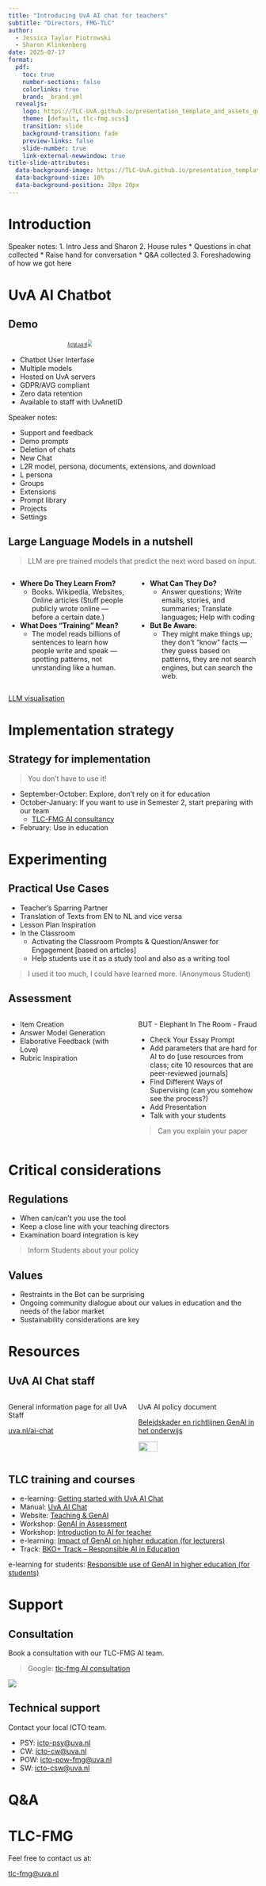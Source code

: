 ```yaml
---
title: "Introducing UvA AI chat for teachers"
subtitle: "Directors, FMG-TLC"
author: 
  - Jessica Taylor Piotrowski
  - Sharon Klinkenberg
date: 2025-07-17
format:
  pdf:
    toc: true
    number-sections: false
    colorlinks: true
    brand: _brand.yml
  revealjs:
    logo: https://TLC-UvA.github.io/presentation_template_and_assets_quarto_reveal/logos/FMG_Cirkel.png
    theme: [default, tlc-fmg.scss]
    transition: slide
    background-transition: fade
    preview-links: false
    slide-number: true
    link-external-newwindow: true
title-slide-attributes:
  data-background-image: https://TLC-UvA.github.io/presentation_template_and_assets_quarto_reveal/logos/FMG_Cirkel.png
  data-background-size: 10%
  data-background-position: 20px 20px
---
```


# Introduction {data-background-color="#e98300"}

::: {.notes}
Speaker notes:
1. Intro Jess and Sharon
2. House rules
  * Questions in chat collected
  * Raise hand for conversation
  * Q&A collected
3. Foreshadowing of how we got here
:::

# UvA AI Chatbot {data-background-color="#e98300"}

## Demo

::: {.absolute top=50 left=500 width="60%" height="60%" style="transform: perspective(850px) rotateY(-50deg);"}
[AIchat.uva.nl](https://aichat.uva.nl){.r-fit-text}
![](images/UvA-AI-Chatbot.png)
:::

* Chatbot User Interfase
* Multiple models
* Hosted on UvA servers
* GDPR/AVG compliant
* Zero data retention
* Available to staff with UvAnetID

::: {.notes}
Speaker notes:

* Support and feedback
* Demo prompts
* Deletion of chats
* New Chat
* L2R model, persona, documents, extensions, and download
* L persona
* Groups
* Extensions
* Prompt library
* Projects
* Settings
:::

## Large Language Models in a nutshell {.smaller}

> LLM are pre trained models that predict the next word based on input.

:::: {.columns}

::: {.column width="50%" .fragment}

* **Where Do They Learn From?**
  * Books. Wikipedia, Websites, Online articles (Stuff people publicly wrote online — before a certain date.)
* **What Does “Training” Mean?**
  * The model reads billions of sentences to learn how people write and speak — spotting patterns, not unrstanding like a human.
  
:::

::: {.column width="50%" .fragment}

* **What Can They Do?**
  * Answer questions; Write emails, stories, and summaries; Translate languages; Help with coding
* **But Be Aware:**
  * They might make things up; they don’t "know" facts — they guess based on patterns, they are not search engines, but can search the web.

:::

::::
::: aside
[LLM visualisation](https://poloclub.github.io/transformer-explainer/)
:::

# Implementation strategy {data-background-color="#e98300"}

## Strategy for implementation

> You don't have to use it!

* September-October: Explore, don’t rely on it for education
* October-January: If you want to use in Semester 2, start preparing with our team
    * [TLC-FMG AI consultancy](https://tlc.uva.nl/en/article/ai-consultancy/)
* February: Use in education

# Experimenting {data-background-color="#e98300"}

## Practical Use Cases {.smaller}

* Teacher’s Sparring Partner
* Translation of Texts from EN to NL and vice versa
* Lesson Plan Inspiration 
* In the Classroom 
  * Activating the Classroom Prompts & Question/Answer for Engagement [based on articles]
  * Help students use it as a study tool and also as a writing tool

> I used it too much, I could have learned more. (Anonymous Student)

## Assessment {.smaller}

:::: {.columns}

::: {.column width="50%"}
* Item Creation 
* Answer Model Generation 
* Elaborative Feedback (with Love)
* Rubric Inspiration 
:::

::: {.column width="50%"}
BUT - Elephant In The Room - Fraud

* Check Your Essay Prompt
* Add parameters that are hard for AI to do [use resources from class; cite 10 resources that are peer-reviewed journals]
* Find Different Ways of Supervising (can you somehow see the process?)
* Add Presentation
* Talk with your students

> Can you explain your paper
:::

::::



# Critical considerations {data-background-color="#e98300"}

## Regulations

* When can/can’t you use the tool
* Keep a close line with your teaching directors
* Examination board integration is key

> Inform Students about your policy

## Values

* Restraints in the Bot can be surprising 
* Ongoing community dialogue about our values in education and the needs of the labor market
* Sustainability considerations are key

# Resources {data-background-color="#e98300"}

## UvA AI Chat staff

:::: {.columns}

::: {.column width="50%"}
General information page for all UvA Staff

[uva.nl/ai-chat](https://www.uva.nl/ai-chat)

:::

::: {.column width="50%"}
UvA AI policy document

[Beleidskader en richtlijnen GenAI in het onderwijs](https://www.uva.nl/over-de-uva/beleid-en-regelingen/onderwijs/beleidskader-en-richtlijnen-genai-in-het-onderwijs.html)

![](images/01-beleidskader_genai_nl_030625.png){width="40%" height="40%" style="-webkit-box-reflect: below 1px linear-gradient(to bottom, transparent, black);"}
:::

::::

## TLC training and courses {.smaller}

* e-learning: [Getting started with UvA AI Chat](https://rise.articulate.com/share/BcGj6iYziApYvuQvLeqtqq8HiPcCly0-#/)
* Manual: [UvA AI Chat](https://www.uva.nl/binaries/content/assets/uva/nl/over-de-uva/over-de-uva/ai-in-het-onderwijs/user-guide-for-uva-ai-chat-v0.8-30-june-2025-english.pdf)
* Website: [Teaching & GenAI](https://tlc.uva.nl/en/article-category/teaching-and-ai/?faculty=54&faculty=55)
* Workshop: [GenAI in Assessment](https://tlc.uva.nl/en/article/ai-in-assessment/?faculty=55)
* Workshop: [Introduction to AI for teacher](https://tlc.uva.nl/en/article/ai-basics/)
* e-learning: [Impact of GenAI on higher education (for lecturers)](https://tlc.uva.nl/en/article-category/e-learnings-en/?faculty=55)
* Track: [BKO+ Track – Responsible AI in Education](https://tlc.uva.nl/en/article/bko-track-responsible-ai-in-education/?faculty=50)

e-learning for students: [Responsible use of GenAI in higher education (for students)](https://tlc.uva.nl/en/article-category/e-learnings-en/?faculty=55)

# Support {data-background-color="#e98300"}

## Consultation

Book a consultation with our TLC-FMG AI team.

> Google: [tlc-fmg AI consultation](https://tlc.uva.nl/en/article/ai-consultancy/)

![](images/AI-team.png)

## Technical support

Contact your local ICTO team.

* PSY: [icto-psy@uva.nl](mailto:<icto-psy@uva.nl)
* CW: [icto-cw@uva.nl](mailto:icto-cw@uva.nl)
* POW: [icto-pow-fmg@uva.nl](mailto:icto-pow-fmg@uva.nl)
* SW: [icto-csw@uva.nl](mailto:icto-csw@uva.nl)


# Q&A


# TLC-FMG {data-background-color="#e98300"}

Feel free to contact us at:

[tlc-fmg@uva.nl](mailto:tlc-fmg@uva.nl)
